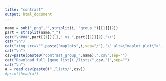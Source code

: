 ```yaml
---
title: "contrast"
output: html_document
---
```




```r
name = sub(".png","",strsplit(i, "group_")[[1]][2])
part = strsplit(name,"_")
cat("\n###",part[[1]][1]," vs ",part[[1]][2],"\n")
cat("\n")
cat("<img src=\"",paste("maplots",i,sep="/"),"\" alt=\"maplot plot\">","\n",sep="")
cat("\n")
csv=paste(paste0("contrast_group_",name),".csv",sep="")
cat("Download full [gene list](./lists/",csv,")",sep="")
cat("\n")
a = read.csv(paste0("./lists/",csv))
#print(head(a))
```




